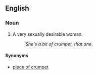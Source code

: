 ==English==

===Noun===
{{en-noun|sg=[[bit]] of [[crumpet]]|bits of crumpet}}

# {{slang}} A very sexually desirable woman.
#: ''She's a bit of crumpet, that one''.

====Synonyms====
* [[piece of crumpet]]